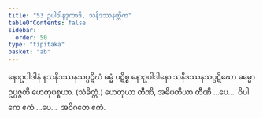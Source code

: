 ```yaml
---
title: "53 ဥပါဒါနဒုကာဒိ, သနိဒဿနတ္တိက"
tableOfContents: false
sidebar:
  order: 50
type: "tipitaka"
basket: "ab"
---
```



<DynamicBreadcrumb />

<Division number="119">

<Paragraph number="309">
နောဥပါဒါနံ နသနိဒဿနသပ္ပဋိဃံ ဓမ္မံ ပဋိစ္စ နောဥပါဒါနော သနိဒဿနသပ္ပဋိဃော ဓမ္မော ဥပ္ပဇ္ဇတိ ဟေတုပစ္စယာ. (သံခိတ္တံ.)
</Paragraph>

<Paragraph number="310">
ဟေတုယာ တီဏိ, အဓိပတိယာ တီဏိ …ပေ…  ဝိပါကေ ဧကံ …ပေ…  အဝိဂတေ ဧကံ.
</Paragraph>
</Division>